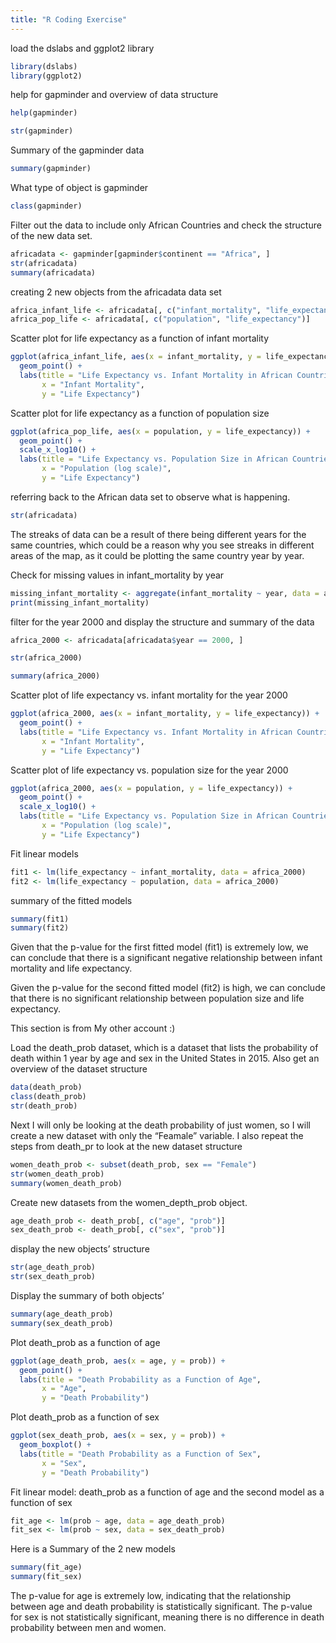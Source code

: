 ```yaml
---
title: "R Coding Exercise"
---
```


load the dslabs and ggplot2 library

```r
library(dslabs)
library(ggplot2)
```

help for gapminder and overview of data structure

```r
help(gapminder)

str(gapminder)
```

Summary of the gapminder data

```r
summary(gapminder)
```

What type of object is gapminder

```r
class(gapminder)
```

Filter out the data to include only African Countries and check the structure of the new data set.

```r
africadata <- gapminder[gapminder$continent == "Africa", ]
str(africadata)
summary(africadata)
```

creating 2 new objects from the africadata data set

```r
africa_infant_life <- africadata[, c("infant_mortality", "life_expectancy")]
africa_pop_life <- africadata[, c("population", "life_expectancy")]
```

Scatter plot for life expectancy as a function of infant mortality

```r
ggplot(africa_infant_life, aes(x = infant_mortality, y = life_expectancy)) +
  geom_point() +
  labs(title = "Life Expectancy vs. Infant Mortality in African Countries",
       x = "Infant Mortality",
       y = "Life Expectancy") 
```

Scatter plot for life expectancy as a function of population size

```r
ggplot(africa_pop_life, aes(x = population, y = life_expectancy)) +
  geom_point() +
  scale_x_log10() +
  labs(title = "Life Expectancy vs. Population Size in African Countries",
       x = "Population (log scale)",
       y = "Life Expectancy")
```

referring back to the African data set to observe what is happening.

```r
str(africadata)
```

The streaks of data can be a result of there being different years for the same countries, which could be a reason why you see streaks in different areas of the map, as it could be plotting the same country year by year.

Check for missing values in infant_mortality by year

```r
missing_infant_mortality <- aggregate(infant_mortality ~ year, data = africadata, function(x) sum(is.na(x)))
print(missing_infant_mortality)
```

filter for the year 2000 and display the structure and summary of the data

```r
africa_2000 <- africadata[africadata$year == 2000, ]

str(africa_2000)

summary(africa_2000)
```

Scatter plot of life expectancy vs. infant mortality for the year 2000

```r
ggplot(africa_2000, aes(x = infant_mortality, y = life_expectancy)) +
  geom_point() +
  labs(title = "Life Expectancy vs. Infant Mortality in African Countries (2000)",
       x = "Infant Mortality",
       y = "Life Expectancy")
```

Scatter plot of life expectancy vs. population size for the year 2000

```r
ggplot(africa_2000, aes(x = population, y = life_expectancy)) +
  geom_point() +
  scale_x_log10() +
  labs(title = "Life Expectancy vs. Population Size in African Countries (2000)",
       x = "Population (log scale)",
       y = "Life Expectancy")
```

Fit linear models

```r
fit1 <- lm(life_expectancy ~ infant_mortality, data = africa_2000)
fit2 <- lm(life_expectancy ~ population, data = africa_2000)
```

summary of the fitted models

```r
summary(fit1)
summary(fit2)
```

Given that the p-value for the first fitted model (fit1) is extremely low, we can conclude that there is a significant negative relationship between infant mortality and life expectancy.

Given the p-value for the second fitted model (fit2) is high, we can conclude that there is no significant relationship between population size and life expectancy.

This section is from My other account :)

Load the death_prob dataset, which is a dataset that lists the probability of death within 1 year by age and sex in the United States in 2015.
Also get an overview of the dataset structure
```r
data(death_prob)
class(death_prob)
str(death_prob)
```

Next I will only be looking at the death probability of just women, so I will create a new dataset with only the "Feamale" variable.
I also repeat the steps from death_pr to look at the new dataset structure
```r
women_death_prob <- subset(death_prob, sex == "Female")
str(women_death_prob)
summary(women_death_prob)
```

Create new datasets from the women_depth_prob object.
```r
age_death_prob <- death_prob[, c("age", "prob")]
sex_death_prob <- death_prob[, c("sex", "prob")]
```

display the new objects' structure
```r
str(age_death_prob)
str(sex_death_prob)
```
Display the summary of both objects'
```r
summary(age_death_prob)
summary(sex_death_prob)
```

Plot death_prob as a function of age
```r
ggplot(age_death_prob, aes(x = age, y = prob)) +
  geom_point() +
  labs(title = "Death Probability as a Function of Age",
       x = "Age",
       y = "Death Probability")
```
Plot death_prob as a function of sex
```r
ggplot(sex_death_prob, aes(x = sex, y = prob)) +
  geom_boxplot() +
  labs(title = "Death Probability as a Function of Sex",
       x = "Sex",
       y = "Death Probability")
```
Fit linear model: death_prob as a function of age and the second model as a function of sex
```r
fit_age <- lm(prob ~ age, data = age_death_prob)
fit_sex <- lm(prob ~ sex, data = sex_death_prob)
```
Here is a Summary of the 2 new models
```r
summary(fit_age)
summary(fit_sex)
```
The p-value for age is extremely low, indicating that the relationship between age and death probability is statistically significant.
The p-value for sex is not statistically significant, meaning there is no difference in death probability between men and women.




